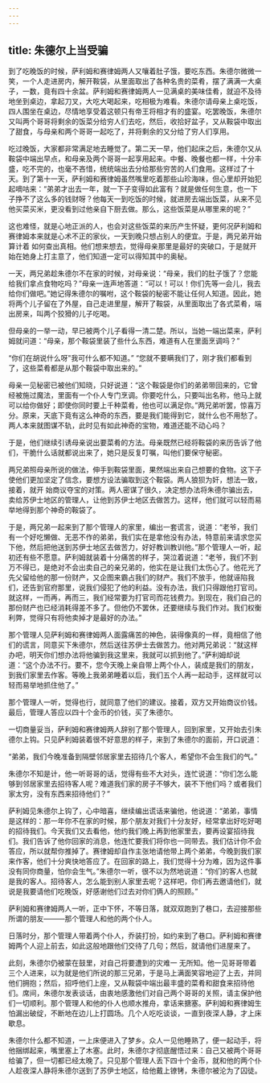 ```yaml
---
---
---
```

title: 朱德尔上当受骗
---



到了吃晚饭的时候，萨利姆和赛律姆两人又嚷着肚子饿，要吃东西。朱德尔微微一笑，一个人走进房内，解开鞍袋，从里面取出了各种名贵的菜肴，摆了满满一大桌子，一数，竟有四十余盆。萨利姆和赛律姆两人一见满桌的美味佳肴，就迫不及待地坐到桌边，拿起刀叉，大吃大喝起来，吃相极为难看。朱德尔请母亲上桌吃饭，四人围坐在桌边，尽情地享受着这顿只有帝王将相才有的盛宴。吃罢晚饭，朱德尔又叫两个哥哥将剩余的饭菜分给穷人们去吃，然后，收拾好盆子，又从鞍袋中取出了甜食，与母亲和两个哥哥一起吃了，并将剩余的又分给了穷人们享用。

吃过晚饭，大家都非常满足地去睡觉了。第二天一早，他们起床之后，朱德尔又从鞍袋中端出早点，和母亲及两个哥哥一起享用起来。中餐、晚餐也都一样，十分丰盛，吃不完的，也毫不吝惜，统统端出去分给那些穷苦的人们食用。这样过了十天。到了第十一天，萨利姆和赛律姆虽然嘴里吃着那些山珍海味，但心里却开始犯起嘀咕来：“弟弟才出去一年，就一下子变得如此富有？就是做任何生意，也一下子挣不了这么多的钱财呀？他每天一到吃饭的时候，就进房去端出饭菜，从来不见他买菜买米，更没看到过他亲自下厨去做。那么，这些饭菜是从哪里来的呢？”

这也难怪，就是心地正派的人，也会对这些饭菜的来历产生怀疑，更何况萨利姆和赛律姆本来就是心术不正的家伙，一天到晚只想占别人的便宜。于是，两兄弟开始算计着
如何查出真相。他们想来想去，觉得母亲那里是最好的突破口，于是就开始在她身上打主意了，他们知道一定可以得知其中的奥秘。

一天，两兄弟趁朱德尔不在家的时候，对母亲说：“母亲，我们的肚子饿了？您能给我们拿点食物吃吗？”母亲一连声地答道：“可以！可以！你们先等一会儿，我去给你们做吧。”她记得朱德尔的嘱咐，这个鞍袋的秘密不能让任何人知道。因此，她将两个儿子留在了外屋，自己走进里屋，解开了鞍袋，从里面取出了各式菜肴，端出房来，叫两个狡猾的儿子吃喝。

但母亲的一举一动，早已被两个儿子看得一清二楚。所以，当她一端出菜来，萨利姆就问道：“母亲，那个鞍袋里装了些什么东西，难道有人在里面烹调吗？”

“你们在胡说什么呀"我可什么都不知道。”
“您就不要瞒我们了，刚才我们都看到了，这些菜肴都是从那个鞍袋中取出来的。”

母亲一见秘密已被他们知晓，只好说道：“这个鞍袋是你们的弟弟带回来的，它曾经被施过魔法，里面有一个仆人专门烹调。你要吃什么，只要叫出名称，他马上就可以给你做好；即使你同时要上千种菜肴，他也可以满足你。”两兄弟听罢，惊喜万分。原来，天底下竟有这么神奇的东西，要是我们能得到它，就什么也不用愁了。两人本来就图谋不轨，此时见有如此神奇的宝物，难道还能不动心吗？

于是，他们继续引诱母亲说出要菜肴的方法。母亲既然已经将鞍袋的来历告诉了他们，干脆什么话就都说出来了，她只是反复叮嘱，叫他们要保守秘密。

两兄弟照母亲所说的做法，伸手到鞍袋里面，果然端出来自己想要的食物。这下子使他们更加坚定了信念，要想方设法骗取到这个鞍袋。两人狼狈为奸，想法一致，接着，就开
始商议夺宝的对策。两人密谋了很久，决定想办法将朱德尔骗出去，卖给苏伊士地区的管理人，让他到苏伊士地区去做苦力。这样，他们就可以轻而易举地得到那个神奇的鞍袋了。

于是，两兄弟一起来到了那个管理人的家里，编出一套谎言，说道：“老爷，我们有一个好吃懒做、无恶不作的弟弟，我们实在是拿他没有办法，特意前来请求您买下他，然后把他送到苏伊士地区去做苦力，好好教训教训他。”那个管理人一听，起初还有些不愿意。萨利姆就装着十分痛苦的样子，哭泣着说道：“老爷，我们不到万不得已，是绝对不会出卖自己的亲兄弟的，他实在是让我们太伤心了。他花光了先父留给他的那一份财产，又企图来霸占我们的财产。我们不放手，他就诬陷我们，还告到官府那里，说我们侵犯了他的利益。没有办法，我们只得跟他打官司。就这样，一而再，再而三，我们经常要为打官司而花钱费力。到现在，我们自己的那份财产也已经消耗得差不多了。但他仍不罢休，还要继续与我们作对。我们权衡利弊，觉得只有将他卖掉才是最好的办法。”

那个管理人见萨利姆和赛律姆两人面露痛苦的神色，装得像真的一样，竟相信了他们的谎言，同意买下朱德尔，然后送往苏伊士去做苦力。他对两兄弟说：“就这样办吧，明天你们想办法将他骗到我这里来，我就可以抓到他了。”萨利姆却说道：“这个办法不行。要不，您今天晚上亲自带上两个仆人，装成是我们的朋友，到我们家里去作客。等晚上我弟弟睡着以后，我们五个人再一起动手，这样就可以轻而易举地抓住他了。”

那个管理人一听，觉得也行，就同意了他们的建议。接着，双方又开始商议价钱。最后，管理人答应以四十个金币的价钱，买了朱德尔。



一切商量妥当，萨利姆和赛律姆两人辞别了那个管理人，回到家里，又开始去引朱德尔上钩。只见萨利姆装着很不好意思的样子，来到了朱德尔的面前，开口说道：

“弟弟，我们今晚准备到隔壁邻居家里去招待几个客人，希望你不会生我们的气。”

朱德尔不知是计，他一听哥哥的话，觉得有些不大对头，连忙说道：“你们怎么能够到邻居家里去招待客人呢？难道我们家的房子不够大，装不下他们吗？或者我们家太穷，没有东西来招待他们？”

萨利姆见朱德尔上钩了，心中暗喜，继续编出谎话来骗他，他说道：“弟弟，事情是这样的：那一年你不在家的时候，那个朋友对我们十分友好，经常拿出好吃好喝的招待我们。今天我们又去看他，他约我们晚上再到他家里去，要再设宴招待我们。我们告诉了他你回家的消息，他连忙要我们将你也一同带去。我们估计你不会答应，所以就帮你推掉了。赛律姆却自作主张地请他带上两个弟弟，今晚到我们家来作客，他们十分爽快地答应了。在回家的路上，我们觉得十分为难，因为这件事没有同你商量，怕你会生气。”朱德尔一听，很不以为然地说道：“你们的客人也就是我的客人。招待客人，怎么能到别人家里去呢？这样吧，你们再去邀请他们，就说是我要请他们吃晚饭，好感谢他们过去对你们俩人的照顾。”

萨利姆和赛律姆两人一听，正中下怀，不等日落，就双双跑到了巷口，去迎接那些所谓的朋友———那个管理人和他的两个仆人。

日落时分，那个管理人带着两个仆人，乔装打扮，如约来到了巷口。萨利姆和赛律姆两个人迎上前去，如此这般地跟他们交待了几句；然后，就请他们进屋来了。

此刻，朱德尔仍被蒙在鼓里，对自己将要遭到的灾难一
无所知。他一见哥哥带着三个人进来，以为就是他们所说的那三兄弟，于是马上满面笑容地迎了上去，并同他们拥抱；然后，招呼他们上座，又从鞍袋中端出最丰盛的菜肴和甜食来招待他们。席间，朱德尔发表谈话，由衷地感激他们对自己两个哥哥的关照，请主保护他们一切顺利。那个管理人和他的仆人也顺水推舟，拿话来搪塞。萨利姆和赛律姆生怕漏出破绽，不断地在边儿上打圆场。几个人吃吃谈谈，一直到夜深人静，才上床歇息。

朱德尔什么都不知道，一上床便进入了梦乡。众人一见他睡熟了，便一起动手，将他捆绑起来，嘴里塞上了木塞。此时，朱德尔才彻底醒悟过来：自己又被两个哥哥给骗了，但一切都已经太晚了。只见那个管理人丢下四十个金币，就和他的两个仆人趁夜深人静将朱德尔送到了苏伊士地区，给他戴上镣铐，朱德尔被沦为了囚徒。